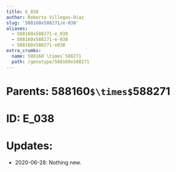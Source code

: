 ```yaml
---
title: E_038
author: Roberto Villegas-Diaz
slug: '588160x588271/e-038'
aliases:
  - 588160x588271-e_038
  - 588160x588271-e-038
  - 588160x588271-e038
extra_crumbs:
  name: 588160`\times`588271
  path: /genotype/588160x588271
---
```


# **Parents**: 588160`$\times$`588271
# **ID**: E_038
# **Updates**: 
 - 2020-06-28: Nothing new.
